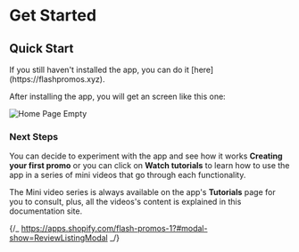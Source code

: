 
# Get Started

## Quick Start

<Callout>
  If you still haven't installed the app, you can do it
  [here](https://flashpromos.xyz).
</Callout>

After installing the app, you will get an screen like this one:

<Bleed>![Home Page Empty](../public/emptystate.png)</Bleed>

### Next Steps

You can decide to experiment with the app and see how it works **Creating your first promo** or you can click on **Watch tutorials** to learn how to use the app in a series of mini videos that go through each functionality.

The Mini video series is always available on the app's **Tutorials** page for you to consult, plus, all the videos's content is explained in this documentation site.

{/_ https://apps.shopify.com/flash-promos-1?#modal-show=ReviewListingModal _/}
